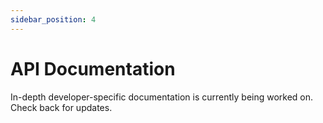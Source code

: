 ```yaml
---
sidebar_position: 4
---
```


# API Documentation

In-depth developer-specific documentation is currently being worked on. Check back for updates.